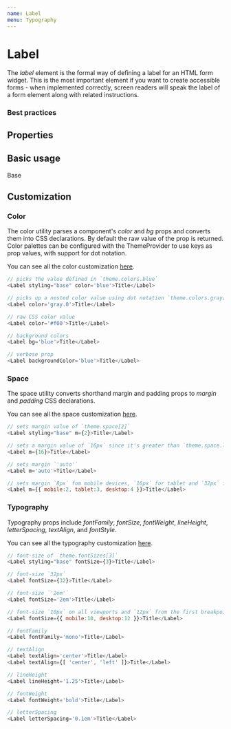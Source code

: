 ```yaml
---
name: Label
menu: Typography
---
```



# Label

The _label_ element is the formal way of defining a label for an HTML form widget. This is the most important element if you want to create accessible forms - when implemented correctly, screen readers will speak the label of a form element along with related instructions.

### Best practices

## Properties

<Props of={Label} />

## Basic usage

<Playground>
    <ThemeProvider theme={{ ...theme.default }}>
        <Label styling="base">Base</Label>
    </ThemeProvider>
</Playground>

## Customization

### Color

The color utility parses a component's _color_ and _bg_ props and converts them into CSS declarations. By default the raw value of the prop is returned. Color palettes can be configured with the ThemeProvider to use keys as prop values, with support for dot notation.

You can see all the color customization [here](https://styled-system.com/api/#color).

```javascript
// picks the value defined in `theme.colors.blue`
<Label styling="base" color='blue'>Title</Label>

// picks up a nested color value using dot notation `theme.colors.gray[0]`
<Label color='gray.0'>Title</Label>

// raw CSS color value
<Label color='#f00'>Title</Label>

// background colors
<Label bg='blue'>Title</Label>

// verbose prop
<Label backgroundColor='blue'>Title</Label>
```

### Space

The space utility converts shorthand margin and padding props to _margin_ and _padding_ CSS declarations.

You can see all the space customization [here](https://styled-system.com/api#space).

```javascript
// sets margin value of `theme.space[2]`
<Label styling="base" m={2}>Title</Label>

// sets a margin value of `16px` since it's greater than `theme.space.length`
<Label m={16}>Title</Label>

// sets margin `'auto'`
<Label m='auto'>Title</Label>

// sets margin `8px` fom mobile devices, `16px` for tablet and `32px` for desktop from the first breakpoint and up
<Label m={{ mobile:2, tablet:3, desktop:4 }}>Title</Label>
```

### Typography

Typography props include _fontFamily_, _fontSize_, _fontWeight_, _lineHeight_, _letterSpacing_, _textAlign_, and _fontStyle_.

You can see all the typography customization [here](https://styled-system.com/api/#typography).

```javascript
// font-size of `theme.fontSizes[3]`
<Label styling="base" fontSize={3}>Title</Label>

// font-size `32px`
<Label fontSize={32}>Title</Label>

// font-size `'2em'`
<Label fontSize='2em'>Title</Label>

// font-size `10px` on all viewports and `12px` from the first breakpoint and up
<Label fontSize={{ mobile:10, desktop:12 }}>Title</Label>

// fontFamily
<Label fontFamily='mono'>Title</Label>

// textAlign
<Label textAlign='center'>Title</Label>
<Label textAlign={[ 'center', 'left' ]}>Title</Label>

// lineHeight
<Label lineHeight='1.25'>Title</Label>

// fontWeight
<Label fontWeight='bold'>Title</Label>

// letterSpacing
<Label letterSpacing='0.1em'>Title</Label>
```
